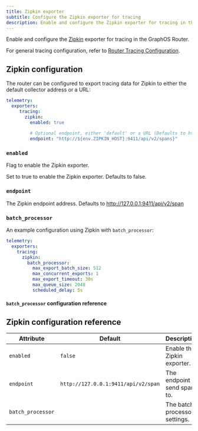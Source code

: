 ```yaml
---
title: Zipkin exporter
subtitle: Configure the Zipkin exporter for tracing
description: Enable and configure the Zipkin exporter for tracing in the Apollo GraphOS Router.
---
```


Enable and configure the [Zipkin](https://zipkin.io/) exporter for tracing in the GraphOS Router.

For general tracing configuration, refer to [Router Tracing Configuration](./overview).

## Zipkin configuration

The router can be configured to export tracing data for Zipkin to either the default collector address or a URL:

```yaml title="router.yaml"
telemetry:
  exporters:
     tracing:
       zipkin:
         enabled: true
   
         # Optional endpoint, either 'default' or a URL (Defaults to http://127.0.0.1:9411/api/v2/span)
         endpoint: "http://${env.ZIPKIN_HOST}:9411/api/v2/spans}"   
```

### `enabled`

Flag to enable the Zipkin exporter.

Set to true to enable the Zipkin exporter. Defaults to false.

### `endpoint`

The Zipkin endpoint address. Defaults to http://127.0.0.1:9411/api/v2/span

### `batch_processor`

<BatchProcessorPreamble />

An example configuration using Zipkin with `batch_processor`:

```yaml
telemetry:
  exporters:
    tracing:
      zipkin: 
        batch_processor: 
          max_export_batch_size: 512
          max_concurrent_exports: 1
          max_export_timeout: 30s 
          max_queue_size: 2048
          scheduled_delay: 5s
```

#### `batch_processor` configuration reference

<BatchProcessorRef />

## Zipkin configuration reference

| Attribute         | Default                             | Description                    |
|-------------------|-------------------------------------|--------------------------------|
| `enabled`         | `false`                             | Enable the Zipkin exporter.    |
| `endpoint`        | `http://127.0.0.1:9411/api/v2/span` | The endpoint to send spans to. |
| `batch_processor` |                                     | The batch processor settings.  |
